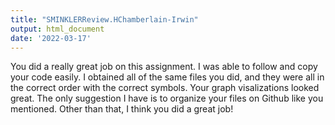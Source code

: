 ---
title: "SMINKLERReview.HChamberlain-Irwin"
output: html_document
date: '2022-03-17'
---

You did a really great job on this assignment. I was able to follow and copy your code easily. I obtained all of the same files you did, and they were all in the correct order with the correct symbols. Your graph visalizations looked great. The only suggestion I have is to organize your files on Github like you mentioned. Other than that, I think you did a great job!